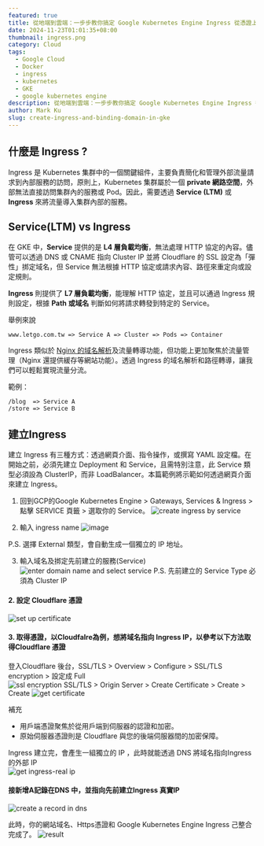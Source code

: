 ```yaml
---
featured: true
title: 從地端到雲端：一步步教你搞定 Google Kubernetes Engine Ingress 從憑證上傳到域名綁定
date: 2024-11-23T01:01:35+08:00
thumbnail: ingress.png
category: Cloud
tags:
  - Google Cloud
  - Docker
  - ingress
  - kubernetes
  - GKE
  - google kubernetes engine
description: 從地端到雲端：一步步教你搞定 Google Kubernetes Engine Ingress 從憑證上傳到域名綁定
author: Mark Ku
slug: create-ingress-and-binding-domain-in-gke
---
```


## 什麼是 Ingress ?
Ingress 是 Kubernetes 集群中的一個關鍵組件，主要負責簡化和管理外部流量請求到內部服務的訪問，原則上，Kubernetes 集群屬於一個 **private 網路空間**，外部無法直接訪問集群內的服務或 Pod。因此，需要透過 **Service (LTM)** 或 **Ingress** 來將流量導入集群內部的服務。

## Service(LTM) vs Ingress

在 GKE 中，**Service** 提供的是 **L4 層負載均衡**，無法處理 HTTP 協定的內容。儘管可以透過 DNS 或 CNAME 指向 Cluster IP 並將 Cloudflare 的 SSL 設定為「彈性」挷定域名，但 Service 無法根據 HTTP 協定或請求內容、路徑來重定向或設定規則。

**Ingress** 則提供了 **L7 層負載均衡**，能理解 HTTP 協定，並且可以通過 Ingress 規則設定，根據 **Path 或域名** 判斷如何將請求轉發到特定的 Service。

舉例來說
```
www.letgo.com.tw => Service A => Cluster => Pods => Container
```

Ingress 類似於 [Nginx 的域名解析](https://blog.markkulab.net/nginx-https-forwarding/)及流量轉導功能，但功能上更加聚焦於流量管理（Nginx 還提供緩存等網站功能）。透過 Ingress 的域名解析和路徑轉導，讓我們可以輕鬆實現流量分流。

範例：  
```
/blog  => Service A  
/store => Service B
```

## 建立Ingress 
建立 Ingress 有三種方式：透過網頁介面、指令操作，或撰寫 YAML 設定檔。在開始之前，必須先建立 Deployment 和 Service，且需特別注意，此 Service 類型必須設為 ClusterIP，而非 LoadBalancer。本篇範例將示範如何透過網頁介面來建立 Ingress。

1. 回到GCP的Google Kubernetes Engine > Gateways, Services & Ingress > 點擊 SERVICE 頁籤 > 選取你的 Service。
![create ingress by service](create-ingress-by-service.png)

2. 輸入 ingress name
![image](create-ingress-by-service-2.png)

P.S. 選擇 External 類型，會自動生成一個獨立的 IP 地址。  

3. 輸入域名及挷定先前建立的服務(Service)
![enter domain name and select service](enter-domain-name-and-select-service.png)
P.S. 先前建立的 Service Type 必須為 Cluster IP

#### 2. 設定 Cloudflare 憑證  
![set up certificate](set-up-certificate.png)

#### 3. 取得憑證，以Cloudfalre為例，想將域名指向 Ingress IP，以參考以下方法取得Cloudflare 憑證 
登入Cloudflare 後台，SSL/TLS > Overview > Configure > SSL/TLS encryption > 設定成 Full   
![ssl encryption](ssl-encryption.png)
SSL/TLS > Origin Server > Create Certificate > Create > Create 
![get certificate](get-certificate.png)

補充  
* 用戶端憑證聚焦於從用戶端到伺服器的認證和加密。 
* 原始伺服器憑證則是 Cloudflare 與您的後端伺服器間的加密保障。

Ingress 建立完，會產生一組獨立的 IP ，此時就能透過 DNS 將域名指向Ingress 的外部 IP  
![get ingress-real ip](get-ingress-real-ip.png)

#### 接新增A記錄在DNS 中，並指向先前建立Ingress 真實IP  
![create a record in dns](create-a-record-in-dns.png)

此時，你的網站域名、Https憑證和 Google Kubernetes Engine Ingress 己整合完成了。
![result](result.png)




